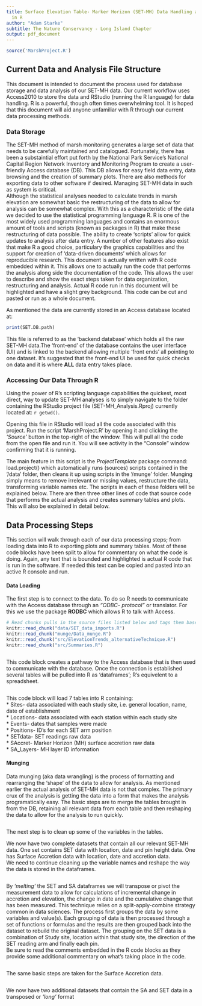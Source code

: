 ```yaml
---
title: Surface Elevation Table- Marker Horizon (SET-MH) Data Handling and Analaysis
  in R
author: "Adam Starke"
subtitle: The Nature Conservancy - Long Island Chapter
output: pdf_document
---
```


```r
source('MarshProject.R')

```

## Current Data and Analysis File Structure
This document is intended to document the process used for database storage and data analysis of our SET-MH data. Our current workflow uses Access2010 to store the data and RStudio (running the R language) for data handling. R is a powerful, though often times overwhelming tool. It is hoped that this document will aid anyone unfamiliar with R through our current data processing methods.

### Data Storage

The SET-MH method of marsh monitoring generates a large set of data that needs to be carefully maintained and catalogued. Fortunately, there has been a substaintial effort put forth by the National Park Service's National Capital Region Network Inventory and Monitoring Program to create a user-friendly Access database (DB). This DB allows for easy field data entry, data browsing and the creation of summary plots. There are also methods for exporting data to other software if desired. Managing SET-MH data in such as system is critical.  
Although the statistical analyses needed to calculate trends in marsh elevation are somewhat basic the restructuring of the data to allow for analysis can be somewhat complex. With this as a characteristic of the data we decided to use the statistical programming language R. R is one of the most widely used programming languages and contains an enormous amount of tools and scripts (known as packages in R) that make these restructuring of data possible. The ability to create 'scripts' allow for quick updates to analysis after data entry. A number of other features also exist that make R a good choice, particulary the graphics capabilities and the support for creation of 'data-driven documents' which allows for reproducible research. This document is actually written with R code embedded within it. This allows one to actually run the code that performs the analysis along side the documentation of the code. This allows the user to describe and show the exact steps taken for data organization, restructuring and analysis. Actual R code run in this document will be highlighted and have a slight grey background. This code can be cut and pasted or run as a whole document.  

As mentioned the data are currently stored in an Access database located at:

```r
print(SET.DB.path)
```
This file is referred to as the 'backend database' which holds all the raw SET-MH data.The 'front-end' of the database contains the user interface (UI) and is linked to the backend allowing multiple 'front ends' all pointing to one dataset. It's suggested that the front-end UI be used for quick checks on data and it is where **ALL** data entry takes place. 

### Accessing Our Data Through R
Using the power of R's scripting language capabilities the quickest, most direct, way to update SET-MH analyses is to simply navigate to the folder containing the RStudio project file (SET-MH_Analysis.Rproj) currently located at: `r getwd()`.   

Opening this file in RStudio will load all the code associated with this project. Run the script 'MarshProject.R' by opening it and clicking the *'Source'* button in the top-right of the window. This will pull all the code from the open file and run it. You will see activity in the "Console" window confirming that it is running.  

The main feature in this script is the *ProjectTemplate* package command: load.project() which automatically runs (sources) scripts contained in the '/data' folder, then cleans it up using scripts in the '/munge' folder. Munging simply means to remove irrelevant or missing values, restructure the data, transforming variable names etc. The scripts in each of these folders will be explained below. There are then three other lines of code that source code that performs the actual analysis and creates summary tables and plots. This will also be explained in detail below.  

## Data Processing Steps

This section will walk through each of our data processing steps; from loading data into R to exporting plots and summary tables. Most of these code blocks have been split to allow for commentary on what the code is doing. Again, any text that is bounded and highlighted is actual R code that is run in the software. If needed this text can be copied and pasted into an active R console and run.  

#### Data Loading  

The first step is to connect to the data. To do so R needs to communicate with the Access database through an *"ODBC- protocol"* or translator. For this we use the package **RODBC** which allows R to talk with Access. 

```r
# Read chunks pulls in the source files listed below and tags them based on the first line of the source file (ex. '@knitr Data'). 
knitr::read_chunk("data/SET_data_imports.R")
knitr::read_chunk("munge/Data_munge.R")
knitr::read_chunk("src/ElevationTrends_alternativeTechnique.R")
knitr::read_chunk("src/Summaries.R")
```

```r
```
This code block creates a pathway to the Access database that is then used to communicate with the database. Once the connection is established several tables will be pulled into R as 'dataframes'; R's equivelent to a spreadsheet.   

```r
```

This code block will load 7 tables into R containing:  
* Sites- data associated with each study site, i.e. general location, name, date of establishment  
* Locations- data associated with each station within each study site   
* Events- dates that samples were made  
* Positions- ID's for each SET arm position  
* SETdata- SET readings raw data  
* SAccret- Marker Horizon (MH) surface accretion raw data  
* SA_Layers- MH layer ID information  

#### Munging
Data munging (aka data wrangling) is the process of formatting and rearranging the 'shape' of the data to allow for analysis. As mentioned earlier the actual analysis of SET-MH data is not that complex. The primary crux of the analysis is getting the data into a form that makes the analysis programatically easy. The basic steps are to merge the tables brought in from the DB, retaining all relevant data from each table and then reshaping the data to allow for the analysis to run quickly. 

```r
```

The next step is to clean up some of the variables in the tables. 

We now have two complete datasets that contain all our relevant SET-MH data. One set contains SET data with location, date and pin height data. One has Surface Accretion data with location, date and accretion data.  
We need to continue cleaning up the variable names and reshape the way the data is stored in the dataframes.

```r
```

By *'melting'* the SET and SA dataframes we will transpose or pivot the measurement data to allow for calculations of incremental change in accretion and elevation, the change in date and the cumulative change that has been measured. This technique relies on a split-apply-combine strategy common in data sciences. The process first groups the data by some variables and value(s). Each grouping of data is then processed through a set of functions or formulas and the results are then grouped back into the dataset to rebuild the original dataset. The grouping on the SET data is a combination of Study site, location within that study site, the direction of the SET reading arm and finally each pin.  
Be sure to read the comments embedded in the R code blocks as they provide some additional commentary on what's taking place in the code. 


```r
```

The same basic steps are taken for the Surface Accretion data. 

```r

```

We now have two additional datasets that contain the SA and SET data in a transposed or *'long'* format 















